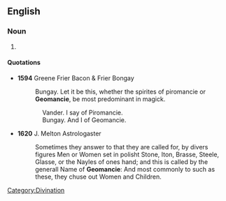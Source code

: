 ==English==

===Noun===
{{en-noun|-}}

# {{archaic}} {{alternative spelling of|[[geomancy]]}}

====Quotations====
*'''1594''' Greene Frier Bacon & Frier Bongay
*:Bungay. Let it be this, whether the spirites of piromancie or '''Geomancie''', be most predominant in magick.<br>
::Vander. I say of Piromancie.<br>
::Bungay. And I of Geomancie.

*'''1620''' J. Melton Astrologaster
*:Sometimes they answer to that they are called for, by divers figures Men or Women set in polisht Stone, Iton, Brasse, Steele, Glasse, or the Nayles of ones hand; and this is called by the generall Name of '''Geomancie''': And most commonly to such as these, they chuse out Women and Children.

[[Category:Divination]]